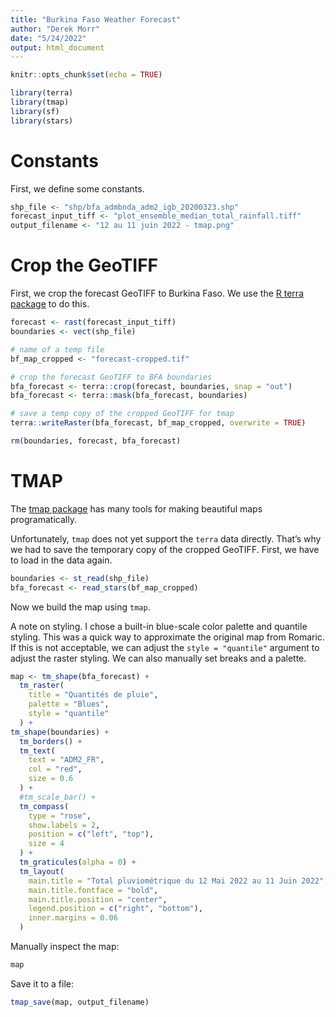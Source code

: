 ---
title: "Burkina Faso Weather Forecast"
author: "Derek Morr"
date: "5/24/2022"
output: html_document
---

```{r setup, include=FALSE}
knitr::opts_chunk$set(echo = TRUE)
```

```{r load libraries, message=FALSE, warning=FALSE, include=FALSE}
library(terra)
library(tmap)
library(sf)
library(stars)
```

# Constants

First, we define some constants.

```{r}
shp_file <- "shp/bfa_admbnda_adm2_igb_20200323.shp"
forecast_input_tiff <- "plot_ensemble_median_total_rainfall.tiff"
output_filename <- "12 au 11 juin 2022 - tmap.png"
```


# Crop the GeoTIFF

First, we crop the forecast GeoTIFF to Burkina Faso. We use the 
[R terra package](https://rspatial.github.io/terra/) to do this.

```{r}
forecast <- rast(forecast_input_tiff)
boundaries <- vect(shp_file)

# name of a temp file
bf_map_cropped <- "forecast-cropped.tif"

# crop the forecast GeoTIFF to BFA boundaries
bfa_forecast <- terra::crop(forecast, boundaries, snap = "out")
bfa_forecast <- terra::mask(bfa_forecast, boundaries)

# save a temp copy of the cropped GeoTIFF for tmap
terra::writeRaster(bfa_forecast, bf_map_cropped, overwrite = TRUE)

rm(boundaries, forecast, bfa_forecast)
```

# TMAP

The [tmap package](https://r-tmap.github.io/tmap/) has many tools for making 
beautiful maps programatically.

Unfortunately, `tmap` does not yet support the `terra` data directly.
That's why we had to save the temporary copy of the cropped GeoTIFF.
First, we have to load in the data again.

```{r include=FALSE}
boundaries <- st_read(shp_file)
bfa_forecast <- read_stars(bf_map_cropped)
```

Now we build the map using `tmap`.

A note on styling. I chose a built-in blue-scale color palette and quantile
styling. This was a quick way to approximate the original map from Romaric.
If this is not acceptable, we can adjust the `style = "quantile"` argument 
to adjust the raster styling. We can also manually set breaks and a palette.

```{r}
map <- tm_shape(bfa_forecast) + 
  tm_raster(
    title = "Quantités de pluie",
    palette = "Blues",
    style = "quantile"
  ) +
tm_shape(boundaries) +
  tm_borders() +
  tm_text(
    text = "ADM2_FR",
    col = "red",
    size = 0.6
  ) +
  #tm_scale_bar() +
  tm_compass(
    type = "rose",
    show.labels = 2,
    position = c("left", "top"),
    size = 4
  ) +
  tm_graticules(alpha = 0) +
  tm_layout(
    main.title = "Total pluviométrique du 12 Mai 2022 au 11 Juin 2022",
    main.title.fontface = "bold",
    main.title.position = "center",
    legend.position = c("right", "bottom"),
    inner.margins = 0.06
  )
```

Manually inspect the map:

```{r}
map
```

Save it to a file:

```{r}
tmap_save(map, output_filename)
```

